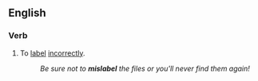 ==English==

===Verb===
{{en-verb|mislabels|'''[[mislabelling]]''' or '''[[mislabeling]]'''|'''[[mislabelled]]''' or '''[[mislabeled]]'''}}

# To [[label]] [[incorrectly]].
#:''Be sure not to '''mislabel''' the files or you'll never find them again!''